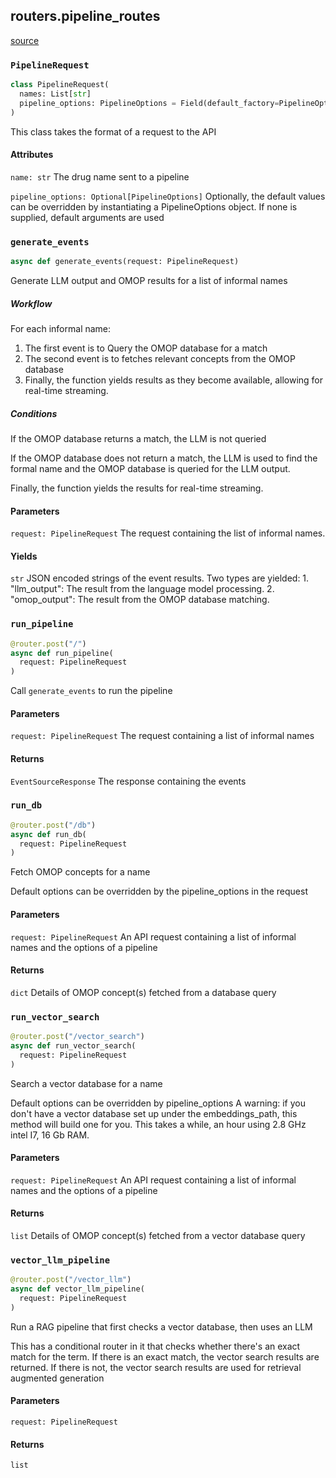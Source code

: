 ## routers.pipeline_routes
[source](https://github.com/Health-Informatics-UoN/lettuce/tree/main/Lettuce/routers/pipeline_routes.py)
### `PipelineRequest`
```python
class PipelineRequest(
  names: List[str]
  pipeline_options: PipelineOptions = Field(default_factory=PipelineOptions)
)
```

This class takes the format of a request to the API

#### Attributes
`name: str`
    The drug name sent to a pipeline

`pipeline_options: Optional[PipelineOptions]`
    Optionally, the default values can be overridden by instantiating a PipelineOptions object. If none is supplied, default arguments are used

### `generate_events`
```python
async def generate_events(request: PipelineRequest)
```

Generate LLM output and OMOP results for a list of informal names

##### Workflow
For each informal name:

1. The first event is to Query the OMOP database for a match
2. The second event is to fetches relevant concepts from the OMOP database
3. Finally, the function yields results as they become available,
    allowing for real-time streaming.
##### Conditions
If the OMOP database returns a match, the LLM is not queried

If the OMOP database does not return a match,
the LLM is used to find the formal name and the OMOP database is
queried for the LLM output.

Finally, the function yields the results for real-time streaming.


#### Parameters
`request: PipelineRequest`
    The request containing the list of informal names.




#### Yields
`str`
    JSON encoded strings of the event results. Two types are yielded:
    1. "llm_output": The result from the language model processing.
    2. "omop_output": The result from the OMOP database matching.


### `run_pipeline`
```python
@router.post("/")
async def run_pipeline(
  request: PipelineRequest
)
```
Call `generate_events` to run the pipeline

#### Parameters
`request: PipelineRequest`
    The request containing a list of informal names
#### Returns
`EventSourceResponse`
    The response containing the events


### `run_db`
```python
@router.post("/db")
async def run_db(
  request: PipelineRequest
)
```
Fetch OMOP concepts for a name

Default options can be overridden by the pipeline_options in the request

#### Parameters
`request: PipelineRequest`
    An API request containing a list of informal names and the options of a pipeline

#### Returns
`dict`
    Details of OMOP concept(s) fetched from a database query


### `run_vector_search`
```python
@router.post("/vector_search")
async def run_vector_search(
  request: PipelineRequest
)
```
Search a vector database for a name

Default options can be overridden by pipeline_options
A warning: if you don't have a vector database set up under the embeddings_path, this method will build one for you. This takes a while, an hour using 2.8 GHz intel I7, 16 Gb RAM.

#### Parameters
`request: PipelineRequest`
    An API request containing a list of informal names and the options of a pipeline

#### Returns
`list`
    Details of OMOP concept(s) fetched from a vector database query


### `vector_llm_pipeline`
```python
@router.post("/vector_llm")
async def vector_llm_pipeline(
  request: PipelineRequest
)
```
Run a RAG pipeline that first checks a vector database, then uses an LLM

This has a conditional router in it that checks whether there's an exact match for the term.
If there is an exact match, the vector search results are returned.
If there is not, the vector search results are used for retrieval augmented generation

#### Parameters
`request: PipelineRequest`

#### Returns
`list`


